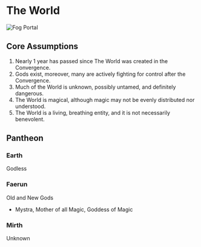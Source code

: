 # The World

![Fog Portal](/scenes/fog-portal.png)

## Core Assumptions

1. Nearly 1 year has passed since The World was created in the Convergence.
2. Gods exist, moreover, many are actively fighting for control after the Convergence.
3. Much of the World is unknown, possibly untamed, and definitely dangerous.
4. The World is magical, although magic may not be evenly distributed nor understood.
5. The World is a living, breathing entity, and it is not necessarily benevolent.

## Pantheon

### Earth

Godless

### Faerun

Old and New Gods

- Mystra, Mother of all Magic, Goddess of Magic

### Mirth

Unknown
